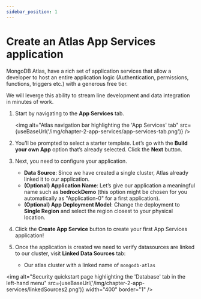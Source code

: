 ```yaml
---
sidebar_position: 1
---
```




# Create an Atlas App Services application

MongoDB Atlas, have a rich set of application services that allow a developer to host an entire application logic (Authentication, permissions, functions, triggers etc.) with a generous free tier.

We will leverge this ability to stream line development and data integration in minutes of work.

1. Start by navigating to the **App Services** tab.

    <img
        alt="Atlas navigation bar highlighting the 'App Services' tab"
        src={useBaseUrl('/img/chapter-2-app-services/app-services-tab.png')}
    />

1. You’ll be prompted to select a starter template. Let’s go with the **Build your own App** option that’s already selected. Click the **Next** button. 
1. Next, you need to configure your application.
    - **Data Source**: Since we have created a single cluster, Atlas already linked it to our application.
    - **(Optional) Application Name**: Let’s give our application a meaningful name such as **bedrockDemo** (this option might be chosen for you automatically as "Application-0" for a first application).
    - **(Optional) App Deployment Model**: Change the deployment to **Single Region** and select the region closest to your physical location.
1. Click the **Create App Service** button to create your first App Services application!
1. Once the application is created we need to verify datasources are linked to our cluster, visit **Linked Data Sources** tab:
    - Our atlas cluster with a linked name of `mongodb-atlas` 


<img
alt="Security quickstart page highlighting the 'Database' tab in the left-hand menu"
src={useBaseUrl('/img/chapter-2-app-services/linkedSources2.png')}
width="400"
border="1"
/>
